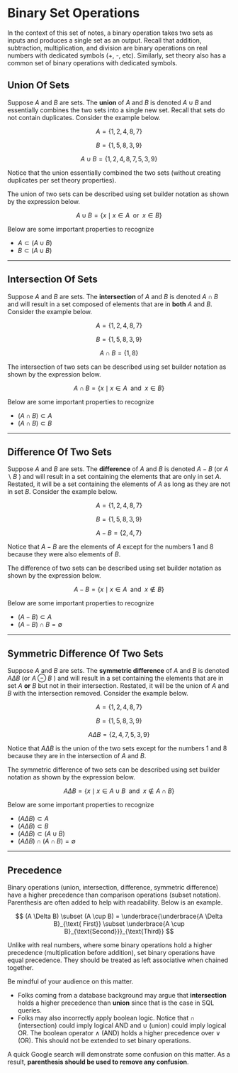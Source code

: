 # Binary Set Operations 

In the context of this set of notes, a binary operation takes two sets as inputs and produces a single set as an output.   Recall that addition, subtraction, multiplication, and division are binary operations on real numbers with dedicated symbols (+, -, etc).  Similarly, set theory also has a common set of binary operations with dedicated symbols.

## Union Of Sets 

Suppose $A$ and $B$ are sets.  The **union** of $A$ and $B$ is denoted $A \cup B$ and essentially combines the two sets into a single new set.  Recall that sets do not contain duplicates.  Consider the example below. 

$$A = \{ 1,2,4,8, 7\}$$

$$B = \{ 1,5,8,3,9\}$$

$$A \cup B = \{ 1,2,4,8,7,5,3,9 \}$$

Notice that the union essentially combined the two sets (without creating duplicates per set theory properties).

The union of two sets can be described using set builder notation as shown by the expression below.

$$A \cup B = \{ x \; \mid \; x \in A \; \text{ or } \; x \in B\}$$

Below are some important properties to recognize

* $A \subset (A \cup B)$ 
* $B \subset (A \cup B)$

***

## Intersection Of Sets 

Suppose $A$ and $B$ are sets.  The **intersection** of $A$ and $B$ is denoted $A \cap B$ and will result in a set composed of elements that are in **both** $A$ and $B$.  Consider the example below. 

$$A = \{ 1,2,4,8, 7\}$$

$$B = \{ 1,5,8,3,9\}$$

$$A \cap B = \{ 1,8 \}$$


The intersection of two sets can be described using set builder notation as shown by the expression below.

$$A \cap B = \{ x \; \mid \; x \in A \; \text{ and } \; x \in B\}$$

Below are some important properties to recognize 

* $(A \cap B)  \subset A$ 
* $(A \cap B) \subset B$ 

***

## Difference Of Two Sets

Suppose $A$ and $B$ are sets.  The **difference** of $A$ and $B$ is denoted $A - B$ (or $A \backslash B$ ) and will result in a set containing the elements that are only in set $A$. Restated, it will be a set containing the elements of $A$ as long as they are not in set $B$. Consider the example below. 

$$A = \{ 1,2,4,8, 7\}$$

$$B = \{ 1,5,8,3,9\}$$

$$A - B = \{ 2,4,7 \}$$

Notice that $A - B$ are the elements of $A$ except for the numbers 1 and 8 because they were also elements of $B$.


The difference of two sets can be described using set builder notation as shown by the expression below.

$$A - B = \{ x \; \mid \; x \in A \; \text{ and } \; x \notin B\}$$

Below are some important properties to recognize 

* $(A-B) \subset A$ 
* $(A-B) \cap B = \emptyset$

***

## Symmetric Difference Of Two Sets

Suppose $A$ and $B$ are sets.  The **symmetric difference** of $A$ and $B$ is denoted $A \Delta B$ (or $A \ominus B$ ) and will result in a set containing the elements that are in set $A$ **or** $B$ but not in their intersection. Restated, it will be the union of $A$ and $B$ with the intersection removed. Consider the example below. 

$$A = \{ 1,2,4,8, 7\}$$

$$B = \{ 1,5,8,3,9\}$$

$$A \Delta B = \{ 2,4,7,5,3,9 \}$$

Notice that $A \Delta B$ is the union of the two sets except for the numbers 1 and 8 because they are in the intersection of $A$ and $B$.


The symmetric difference of two sets can be described using set builder notation as shown by the expression below.

$$A \Delta B = \{ x \; \mid \; x \in A \cup B \; \text{ and } \; x \notin A \cap B\}$$

Below are some important properties to recognize 

* $(A \Delta B) \subset A$
* $(A \Delta B) \subset B$
* $(A \Delta B) \subset (A \cup B)$
* $(A \Delta B) \cap (A \cap B) =  \emptyset$ 

***

## Precedence 

Binary operations (union, intersection, difference, symmetric difference) have a higher precedence than comparison operations (subset notation).  Parenthesis are often added to help with readability. Below is an example.

$$ (A \Delta B)  \subset (A \cup B) = \underbrace{\underbrace{A \Delta B}_{\text{ First}} \subset \underbrace{A \cup B}_{\text{Second}}}_{\text{Third}} $$

Unlike with real numbers, where some binary operations hold a higher precedence (multiplication before addition), set binary operations have equal precedence.  They should be treated as left associative when chained together.  

Be mindful of your audience on this matter. 

* Folks coming from a database background may argue that **intersection** holds a higher precedence than **union** since that is the case in SQL queries.  
* Folks may also incorrectly apply boolean logic. Notice that $\cap$ (intersection) could imply logical AND and $\cup$ (union) could imply logical OR.  The boolean operator $\land$ (AND) holds a higher precedence over $\lor$ (OR).  This should not be extended to set binary operations.  


A quick Google search will demonstrate some confusion on this matter. As a result, **parenthesis should be used to remove any confusion**. 